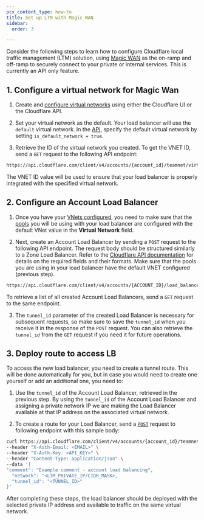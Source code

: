 ```yaml
---
pcx_content_type: how-to
title: Set up LTM with Magic WAN
sidebar:
  order: 3

---
```


Consider the following steps to learn how to configure Cloudflare local traffic management (LTM) solution, using [Magic WAN](/magic-wan/) as the on-ramp and off-ramp to securely connect to your private or internal services. This is currently an API only feature.

## 1. Configure a virtual network for Magic Wan

1. Create and [configure virtual networks](/cloudflare-one/connections/connect-networks/private-net/cloudflared/tunnel-virtual-networks/#create-a-virtual-network) using either the Cloudflare UI or the Cloudflare API.

2. Set your virtual network as the default. Your load balancer will use the `default` virtual network. In the [API](/api/operations/tunnel-virtual-network-create-a-virtual-network), specify the default virtual network by setting `is_default_network = true`.

3. Retrieve the ID of the virtual network you created. To get the VNET ID, send a `GET` request to the following API endpoint:

```txt
https://api.cloudflare.com/client/v4/accounts/{account_id}/teamnet/virtual_networks?is_default=true
```

The VNET ID value will be used to ensure that your load balancer is properly integrated with the specified virtual network.

## 2. Configure an Account Load Balancer

1. Once you have your [VNets configured](/load-balancing/local-traffic-management/ltm-magic-wan/#1-configure-a-virtual-network-for-magic-wan), you need to make sure that the [pools](/load-balancing/pools/create-pool/) you will be using with your load balancer are configured with the default VNet value in the **Virtual Network** field.

2. Next, create an Account Load Balancer by sending a `POST` request to the following API endpoint. The request body should be structured similarly to a Zone Load Balancer. Refer to the [Cloudflare API documentation](/api/operations/load-balancers-create-load-balancer#request-body) for details on the required fields and their formats. Make sure that the pools you are using in your load balancer have the default VNET configured (previous step).

```txt
https://api.cloudflare.com/client/v4/accounts/{ACCOUNT_ID}/load_balancers/
```

To retrieve a list of all created Account Load Balancers, send a `GET` request to the same endpoint.

3. The `tunnel_id` parameter of the created Load Balancer is necessary for subsequent requests, so make sure to save the `tunnel_id` when you receive it in the response of the `POST` request. You can also retrieve the `tunnel_id` from the `GET` request if you need it for future operations.

## 3. Deploy route to access LB

To access the new load balancer, you need to create a tunnel route. This will be done automatically for you, but in case you would need to create one yourself or add an additional one, you need to:

1. Use the `tunnel_id` of the Account Load Balancer, retrieved in the previous step. By using the `tunnel_id` of the Account Load Balancer and assigning a private network IP we are making the Load Balancer available at that IP address on the associated virtual network.

2. To create a route for your Load Balancer, send a [`POST`](/api/operations/tunnel-route-create-a-tunnel-route) request to following endpoint with this sample body:

```bash
curl https://api.cloudflare.com/client/v4/accounts/{account_id}/teamnet/routes \
--header "X-Auth-Email: <EMAIL>" \
--header "X-Auth-Key: <API_KEY>" \
--header "Content-Type: application/json" \
--data '{
"comment": "Example comment - account load balancing",
  "network": "<LTM_PRIVATE_IP/CIDR_MASK>,
  "tunnel_id": "<TUNNEL_ID>"
}'
```

After completing these steps, the load balancer should be deployed with the selected private IP address and available to traffic on the same virtual network.
